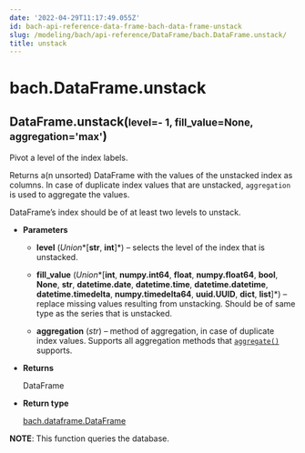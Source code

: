 ```yaml
---
date: '2022-04-29T11:17:49.055Z'
id: bach-api-reference-data-frame-bach-data-frame-unstack
slug: /modeling/bach/api-reference/DataFrame/bach.DataFrame.unstack/
title: unstack
---
```


# bach.DataFrame.unstack

<div class="method">
<h2 class="signature-class"><span class="additional-name">DataFrame.</span><span class="name">unstack(</span><small class="parameter-list"><span class="parameter" id="level">level=- 1</span>, <span class="parameter" id="fill_value">fill_value=None</span>, <span class="parameter" id="aggregation">aggregation='max'</span></small>)</h2>


<div class="content">

Pivot a level of the index labels.

Returns a(n unsorted) DataFrame with the values of the unstacked index as columns. In case of
duplicate index values that are unstacked, `aggregation` is used to aggregate the values.

DataFrame’s index should be of at least two levels to unstack.


* **Parameters**

    
    * **level** (*Union**[**str**, **int**]*) – selects the level of the index that is unstacked.


    * **fill_value** (*Union**[**int**, **numpy.int64**, **float**, **numpy.float64**, **bool**, **None**, **str**, **datetime.date**, **datetime.time**, **datetime.datetime**, **datetime.timedelta**, **numpy.timedelta64**, **uuid.UUID**, **dict**, **list**]*) – replace missing values resulting from unstacking. Should be of same type as the
    series that is unstacked.


    * **aggregation** (*str*) – method of aggregation, in case of duplicate index values. Supports all aggregation
    methods that [`aggregate()`](/docs/modeling/bach/api-reference/DataFrame/bach.DataFrame.aggregate/#bach.DataFrame.aggregate) supports.



* **Returns**

    DataFrame



* **Return type**

    [bach.dataframe.DataFrame](/docs/modeling/bach/api-reference/DataFrame/bach.DataFrame/#bach.DataFrame)


**NOTE**: This function queries the database.


</div>

</div>
